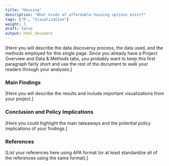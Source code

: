 ```yaml
---
title: "Housing"
description: "What kinds of affordable housing options exist?"
tags: ["R", "Visualization"]
weight: 3
draft: false
output: html_document
---
```


[Here you will describe the data discoversy process, the data used, and the methods employed for this single page. Since you already have a Project Overview and Data & Methods tabs, you probably want to keep this first paragraph fairly short and use the rest of the document to walk your readers through your analyses.] 

### Main Findings 

[Here you will describe the results and include important visualizations from your project.] 

### Conclusion and Policy Implications 

[Here you could highlight the main takeaways and the potential policy implications of your findings.] 

### References 

[List your references here using APA format (or at least standardize all of the references using the same format).]








